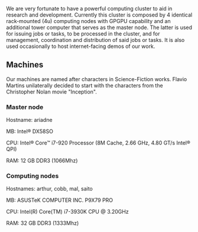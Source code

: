 We are very fortunate to have a powerful computing cluster to aid in research and development. Currently this cluster is composed by 4 identical rack-mounted (4u) computing nodes with GPGPU capability and an additional tower computer that serves as the master node. The latter is used for issuing jobs or tasks, to be processed in the cluster, and for management, coordination and distribution of said jobs or tasks. It is also used occasionally to host internet-facing demos of our work.

== Machines ==

Our machines are named after characters in Science-Fiction works. Flavio Martins unilaterally decided to start with the characters from the Christopher Nolan movie "Inception".


=== Master node ===

Hostname: ariadne

MB: Intel® DX58SO

CPU: Intel® Core™ i7-920 Processor (8M Cache, 2.66 GHz, 4.80 GT/s Intel® QPI)

RAM: 12 GB DDR3 (1066Mhz)

=== Computing nodes ===

Hostnames: arthur, cobb, mal, saito

MB: ASUSTeK COMPUTER INC. P9X79 PRO

CPU: Intel(R) Core(TM) i7-3930K CPU @ 3.20GHz

RAM: 32 GB DDR3 (1333Mhz)
